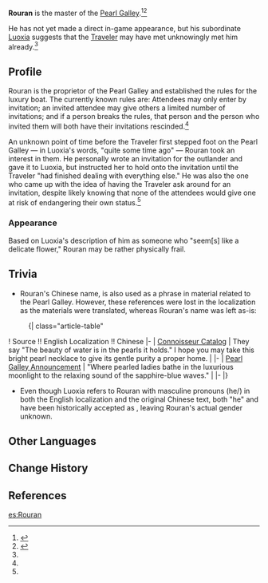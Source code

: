 {{Character Infobox
|type             = Mentioned
|region           = Liyue

|affiliation      = Pearl Galley
}}
'''Rouran''' {{Lang|zh=柔然|zh_rm=Róurán}} is the master of the [[Pearl Galley]].<ref>{{Ref/NPC|Luoxia}}</ref><ref name="Ocean Pearl">{{Ref/Quest|The Ocean Pearl}}</ref>

He has not yet made a direct in-game appearance, but his subordinate [[Luoxia]] suggests that the [[Traveler]] may have met unknowingly met him already.<ref name="Ocean Pearl" />

==Profile==
Rouran is the proprietor of the Pearl Galley and established the rules for the luxury boat. The currently known rules are: Attendees may only enter by invitation; an invited attendee may give others a limited number of invitations; and if a person breaks the rules, that person and the person who invited them will both have their invitations rescinded.<ref name="Ocean Pearl" />

An unknown point of time before the Traveler first stepped foot on the Pearl Galley &mdash; in Luoxia's words, "quite some time ago" &mdash; Rouran took an interest in them. He personally wrote an invitation for the outlander and gave it to Luoxia, but instructed her to hold onto the invitation until the Traveler "had finished dealing with everything else." He was also the one who came up with the idea of having the Traveler ask around for an invitation, despite likely knowing that none of the attendees would give one at risk of endangering their own status.<ref name="Ocean Pearl" />

===Appearance===
Based on Luoxia's description of him as someone who "seem[s] like a delicate flower," Rouran may be rather physically frail.

==Trivia==
*Rouran's Chinese name, {{Zh|柔然|tl=supplely,}} is also used as a phrase in material related to the Pearl Galley. However, these references were lost in the localization as the materials were translated, whereas Rouran's name was left as-is:
:{| class="article-table"
! Source !! English Localization !! Chinese
|-
| [[Pearl Galley#Connoisseur Catalog|Connoisseur Catalog]]
| They say "The beauty of water is in the pearls it holds." I hope you may take this bright pearl necklace to give its gentle purity a proper home.
| {{Zh|人云「川怀珠而媚」，愿君怀明珠而会流水，不负珠琏之温润，皎月之'''柔然'''。}}
|-
| [[Feiyun Slope Bulletin Board#Pearl Galley Announcement|Pearl Galley Announcement]]
| "Where pearled ladies bathe in the luxurious moonlight to the relaxing sound of the sapphire-blue waves."
| {{Zh|珠钿步摇，碧波轻响。皎皎美月，'''柔然'''琳琅。}}
|-
|}
*Even though Luoxia refers to Rouran with masculine pronouns (he/{{Zh|他}}) in both the English localization and the original Chinese text, both "he" and {{Zh|他}} have been historically accepted as {{w|Gender neutrality in languages with gendered third-person pronouns|gender-neutral pronouns}}, leaving Rouran's actual gender unknown.

==Other Languages==
{{Other Languages|default_hidden=1
|en       = Rouran
|zhs      = 柔然
|zhs_rm   = Róurán
|zht      = 柔然
|zht_rm   = Róurán
|ja       = 柔然
|ja_rm    = Juuzen{{Assumed}}
|ko       = {{tt|유연|柔然}}
|es       = Rouran
|fr       = Rouran
|ru       = Жоу Жань
|th       = Rouran
|vi       = Rouran
|de       = Rouran
|id       = Rouran
|pt       = Rouran
|tr       = Rouran
|it       = Rouran
}}

==Change History==
{{Change History|introduced=1.0}}

==References==
{{Reflist}}

[[es:Rouran]]